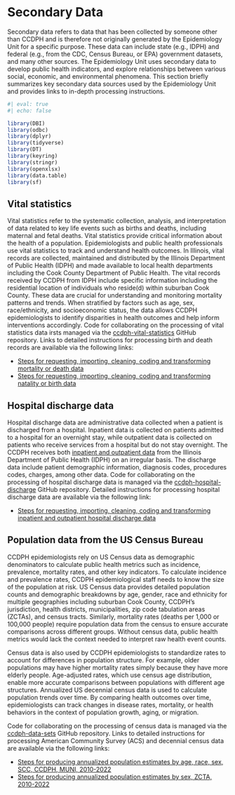 # Secondary Data {.unnumbered}

Secondary data refers to data that has been collected by someone other than CCDPH and is therefore not originally generated by the Epidemiology Unit for a specific purpose. These data can include state (e.g., IDPH) and federal (e.g., from the CDC, Census Bureau, or EPA) government datasets, and many other sources. The Epidemiology Unit uses secondary data to develop public health indicators, and explore relationships between various social, economic, and environmental phenomena. This section briefly summarizes key secondary data sources used by the Epidemiology Unit and provides links to in-depth processing instructions.

```r
#| eval: true
#| echo: false

library(DBI)
library(odbc)
library(dplyr)
library(tidyverse)
library(DT)
library(keyring)
library(stringr)
library(openxlsx)
library(data.table)
library(sf)
```

## Vital statistics
Vital statistics refer to the systematic collection, analysis, and interpretation of data related to key life events such as births and deaths, including maternal and fetal deaths. Vital statistics provide critical information about the health of a population. Epidemiologists and public health professionals use vital statistics to track and understand health outcomes. In Illinois, vital records are collected, maintained and distributed by the Illinois Department of Public Health (IDPH) and made available to local health departments including the Cook County Department of Public Health. The vital records received by CCDPH from IDPH include specific information including the residential location of individuals who reside(d) within suburban Cook County. These data are crucial for understanding and monitoring mortality patterns and trends. When stratified by factors such as age, sex, race/ethnicity, and socioeconomic status, the data allows CCDPH epidemiologists to identify disparities in health outcomes and help inform interventions accordingly. Code for collaborating on the processing of vital statistics data irsts managed via the [ccdph-vital-statistics](https://github.com/Cook-County-Department-of-Public-Health/ccdph-vital-statistics) GitHub repository. Links to detailed instructions for processing birth and death records are available via the following links:

* [Steps for requesting, importing, cleaning, coding and transforming mortality or death data](https://justenvirons.org/epihandbook/in_depth/dataprep_mortality_latest_process.html)
* [Steps for requesting, importing, cleaning, coding and transforming natality or birth data](https://justenvirons.org/epihandbook/in_depth/dataprep_natality_latest_process.html)

## Hospital discharge data
Hospital discharge data are administrative data collected when a patient is discharged from a hospital. Inpatient data is collected on patients admitted to a hospital for an overnight stay, while outpatient data is collected on patients who receive services from a hospital but do not stay overnight. The CCDPH receives both [inpatient and outpatient data](https://dph.illinois.gov/topics-services/prevention-wellness/patient-safety-quality/discharge-data.html) from the Illinois Department of Public Health (IDPH) on an irregular basis. The discharge data include patient demographic information, diagnosis codes, procedures codes, charges, among other data. Code for collaborating on the processing of hospital discharge data is managed via the [ccdph-hospital-discharge](https://github.com/Cook-County-Department-of-Public-Health/ccdph-hospital-discharge) GitHub repository. Detailed instructions for processing hospital discharge data are available via the following link:

* [Steps for requesting, importing, cleaning, coding and transforming inpatient and outpatient hospital discharge data](https://justenvirons.org/epihandbook/in_depth/hospital_discharge_latest_process.html)

## Population data from the US Census Bureau
CCDPH epidemiologists rely on US Census data as demographic denominators to calculate public health metrics such as incidence, prevalence, mortality rates, and other key indicators. To calculate incidence and prevalence rates, CCDPH epidemiological staff needs to know the size of the population at risk. US Census data provides detailed population counts and demographic breakdowns by age, gender, race and ethnicity for multiple geographies including suburban Cook County, CCDPH's jurisdiction, health districts, municipalities, zip code tabulation areas (ZCTAs), and census tracts. Similarly, mortality rates (deaths per 1,000 or 100,000 people) require population data from the census to ensure accurate comparisons across different groups. Without census data, public health metrics would lack the context needed to interpret raw health event counts.

Census data is also used by CCDPH epidemiologists to standardize rates to account for differences in population structure. For example, older populations may have higher mortality rates simply because they have more elderly people. Age-adjusted rates, which use census age distribution, enable more accurate comparisons between populations with different age structures. Annualized US decennial census data is used to calculate population trends over time. By comparing health outcomes over time, epidemiologists can track changes in disease rates, mortality, or health behaviors in the context of population growth, aging, or migration.

Code for collaborating on the processing of census data is managed via the [ccdph-data-sets](https://github.com/Cook-County-Department-of-Public-Health/ccdph-data-sets) GitHub repository. Links to detailed instructions for processing American Community Survey (ACS) and decennial census data are available via the following links:

* [Steps for producing annualized population estimates by age, race, sex, SCC, CCDPH, MUNI, 2010-2022](https://justenvirons.org/epihandbook/in_depth/annualized-population-2010-2022-10yr-age-race-sex-scc-ccdph-muni.html)
* [Steps for producing annualized population estimates by sex, ZCTA, 2010-2022](https://justenvirons.org/epihandbook/in_depth/annualized-population-2010-2022-10yr-age-female-zcta.html)


